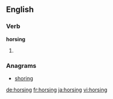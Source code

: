 ==English==

===Verb===
'''horsing'''

# {{present participle of|horse}}

===Anagrams===
* [[shoring#English|shoring]]

[[de:horsing]]
[[fr:horsing]]
[[ja:horsing]]
[[vi:horsing]]